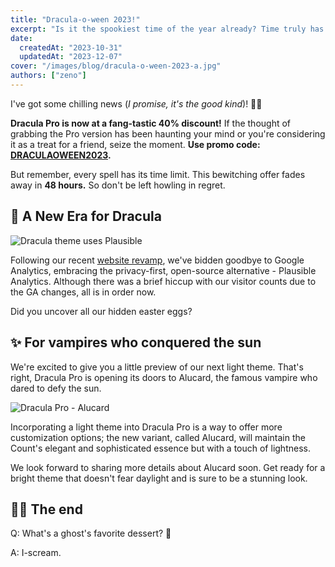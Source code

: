 ```yaml
---
title: "Dracula-o-ween 2023!"
excerpt: "Is it the spookiest time of the year already? Time truly has wings!"
date:
  createdAt: "2023-10-31"
  updatedAt: "2023-12-07"
cover: "/images/blog/dracula-o-ween-2023-a.jpg"
authors: ["zeno"]
---
```


I've got some chilling news (_I promise, it's the good kind_)! 🎃👻

**Dracula Pro is now at a fang-tastic 40% discount!** If the thought of grabbing the Pro version has been haunting your mind or you're considering it as a treat for a friend, seize the moment. **Use promo code: [DRACULAOWEEN2023](https://draculatheme.gumroad.com/l/dracula-pro/DRACULAOWEEN2023).**

But remember, every spell has its time limit. This bewitching offer fades away in **48 hours.** So don't be left howling in regret.

## 🦇 A New Era for Dracula

![Dracula theme uses Plausible](/images/blog/dracula-o-ween-2023-b.jpg)

Following our recent [website revamp](https://draculatheme.com/blog/celebrating-10-years-of-dracula), we've bidden goodbye to Google Analytics, embracing the privacy-first, open-source alternative - Plausible Analytics. Although there was a brief hiccup with our visitor counts due to the GA changes, all is in order now.

Did you uncover all our hidden easter eggs?

## ✨ For vampires who conquered the sun

We're excited to give you a little preview of our next light theme. That's right, Dracula Pro is opening its doors to Alucard, the famous vampire who dared to defy the sun.

![Dracula Pro - Alucard](/images/blog/dracula-o-ween-2023-c.jpg)

Incorporating a light theme into Dracula Pro is a way to offer more customization options; the new variant, called Alucard, will maintain the Count's elegant and sophisticated essence but with a touch of lightness.

We look forward to sharing more details about Alucard soon. Get ready for a bright theme that doesn't fear daylight and is sure to be a stunning look.

## 👋🏻 The end

Q: What's a ghost's favorite dessert? 👻

A: I-scream.
